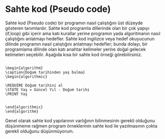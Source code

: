 # Sahte kod (Pseudo code)


Sahte kod (Pseudo code) bir programın nasıl çalıştığını üst düzeyde gösteren tanımlardır.
Sahte kod programla dillerinde olan bir çok yapıyı (if,loop) gibi içerir ama katı kurallar yerine programın yada algoritmanın nasıl çalıştığını anlatmayı hedefler.
Sahte kod ingilizce veya hedef okuyucunun dilinde programın nasıl çalıştığını anlatmayı hedefler; bunda dolayı, bir programlama dilinde olan katı anahtar kelimeler yerine doğal gelecek kelimeleri seçebilir.
Aşağıda kısa bir sahte kod örneği görebilirsiniz.


```pseudocode

\begin{algorithm}
\caption{Doğum tarihinden yaş bulma}
\begin{algorithmic}

\REQUIRE Doğum tarihini al
\STATE Yaş = Güncel Yıl - Doğum tarihi
\PRINT Yaş


\end{algorithmic}
\end{algorithm}
```


Genel olarak sahte kod yapılarının varlığının bilinmesinin gerekli olduğunu düşünmeme rağmen program örneklerinin sahte kod ile yazılmasının çokta gerekli olduğunu düşünmüyorum.



